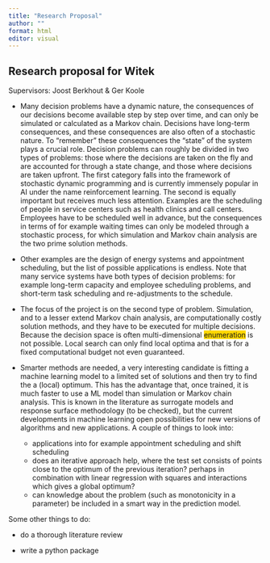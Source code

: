 ```yaml
---
title: "Research Proposal"
author: ""
format: html
editor: visual
---
```


## Research proposal for Witek

Supervisors: Joost Berkhout & Ger Koole

- Many decision problems have a dynamic nature, the consequences of our decisions become available step by step over time, and can only be simulated or calculated as a Markov chain. Decisions have long-term consequences, and these consequences are also often of a stochastic nature. To "remember" these consequences the "state" of the system plays a crucial role. Decision problems can roughly be divided in two types of problems: those where the decisions are taken on the fly and are accounted for through a state change, and those where decisions are taken upfront. The first category falls into the framework of stochastic dynamic programming and is currently immensely popular in AI under the name reinforcement learning. The second is equally important but receives much less attention. Examples are the scheduling of people in service centers such as health clinics and call centers. Employees have to be scheduled well in advance, but the consequences in terms of for example waiting times can only be modeled through a stochastic process, for which simulation and Markov chain analysis are the two prime solution methods.

- Other examples are the design of energy systems and appointment scheduling, but the list of possible applications is endless. Note that many service systems have both types of decision problems: for example long-term capacity and employee scheduling problems, and short-term task scheduling and re-adjustments to the schedule.

- The focus of the project is on the second type of problem. Simulation, and to a lesser extend Markov chain analysis, are computationally costly solution methods, and they have to be executed for multiple decisions. Because the decision space is often multi-dimensional [enumeration]{.lookup style="background-color: gold"} is not possible. Local search can only find local optima and that is for a fixed computational budget not even guaranteed.

- Smarter methods are needed, a very interesting candidate is fitting a machine learning model to a limited set of solutions and then try to find the a (local) optimum. This has the advantage that, once trained, it is much faster to use a ML model than simulation or Markov chain analysis. This is known in the literature as surrogate models and response surface methodology (to be checked), but the current developments in machine learning open possibilities for new versions of algorithms and new applications. A couple of things to look into:

    -   applications into for example appointment scheduling and shift scheduling
    -   does an iterative approach help, where the test set consists of points close to the optimum of the previous iteration? perhaps in combination with linear regression with squares and interactions which gives a global optimum?
    -   can knowledge about the problem (such as monotonicity in a parameter) be included in a smart way in the prediction model.

Some other things to do:

-   do a thorough literature review

-   write a python package
